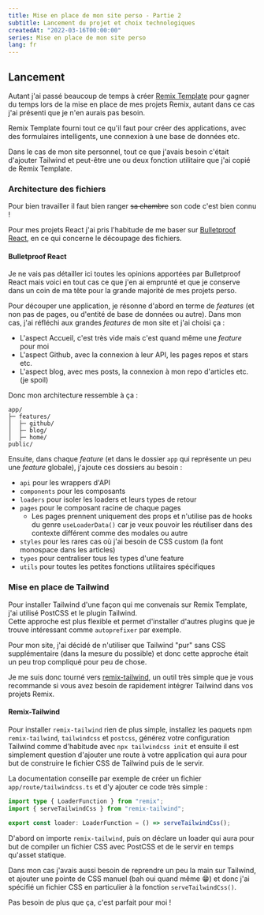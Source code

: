 ```yaml
---
title: Mise en place de mon site perso - Partie 2
subtitle: Lancement du projet et choix technologiques
createdAt: "2022-03-16T00:00:00"
series: Mise en place de mon site perso
lang: fr
---
```


## Lancement

Autant j'ai passé beaucoup de temps à créer [Remix Template](https://github.com/QuentinWidlocher/remix-template) pour gagner du temps lors de la mise en place de mes projets Remix, autant dans ce cas j'ai présenti que je n'en aurais pas besoin.

Remix Template fourni tout ce qu'il faut pour créer des applications, avec des formulaires intelligents, une connexion à une base de données etc.

Dans le cas de mon site personnel, tout ce que j'avais besoin c'était d'ajouter Tailwind et peut-être une ou deux fonction utilitaire que j'ai copié de Remix Template.

### Architecture des fichiers

Pour bien travailler il faut bien ranger ~~sa chambre~~ son code c'est bien connu !

Pour mes projets React j'ai pris l'habitude de me baser sur [Bulletproof React](https://github.com/alan2207/bulletproof-react), en ce qui concerne le découpage des fichiers.

#### Bulletproof React

Je ne vais pas détailler ici toutes les opinions apportées par Bulletproof React mais voici en tout cas ce que j'en ai emprunté et que je conserve dans un coin de ma tête pour la grande majorité de mes projets perso.

Pour découper une application, je résonne d'abord en terme de _features_ (et non pas de pages, ou d'entité de base de données ou autre). Dans mon cas, j'ai réfléchi aux grandes _features_ de mon site et j'ai choisi ça :

- L'aspect Accueil, c'est très vide mais c'est quand même une _feature_ pour moi
- L'aspect Github, avec la connexion à leur API, les pages repos et stars etc.
- L'aspect blog, avec mes posts, la connexion à mon repo d'articles etc. (je spoil)

Donc mon architecture ressemble à ça :

```
app/
├─ features/
│  ├─ github/
│  ├─ blog/
│  ├─ home/
public/
```

Ensuite, dans chaque _feature_ (et dans le dossier `app` qui représente un peu une _feature_ globale), j'ajoute ces dossiers au besoin :

- `api` pour les wrappers d'API
- `components` pour les composants
- `loaders` pour isoler les loaders et leurs types de retour
- `pages` pour le composant racine de chaque pages
  - Les pages prennent uniquement des props et n'utilise pas de hooks du genre `useLoaderData()` car je veux pouvoir les réutiliser dans des contexte différent comme des modales ou autre
- `styles` pour les rares cas où j'ai besoin de CSS custom (la font monospace dans les articles)
- `types` pour centraliser tous les types d'une feature
- `utils` pour toutes les petites fonctions utilitaires spécifiques

### Mise en place de Tailwind

Pour installer Tailwind d'une façon qui me convenais sur Remix Template, j'ai utilisé PostCSS et le plugin Tailwind.  
Cette approche est plus flexible et permet d'installer d'autres plugins que je trouve intéressant comme `autoprefixer` par exemple.

Pour mon site, j'ai décidé de n'utiliser que Tailwind "pur" sans CSS supplémentaire (dans la mesure du possible) et donc cette approche était un peu trop compliqué pour peu de chose.

Je me suis donc tourné vers [remix-tailwind](https://github.com/itsMapleLeaf/remix-tailwind), un outil très simple que je vous recommande si vous avez besoin de rapidement intégrer Tailwind dans vos projets Remix.

#### Remix-Tailwind

Pour installer `remix-tailwind` rien de plus simple, installez les paquets npm `remix-tailwind`, `tailwindcss` et `postcss`, générez votre configuration Tailwind comme d'habitude avec `npx tailwindcss init` et ensuite il est simplement question d'ajouter une route à votre application qui aura pour but de construire le fichier CSS de Tailwind puis de le servir.

La documentation conseille par exemple de créer un fichier `app/route/tailwindcss.ts` et d'y ajouter ce code très simple :

```typescript
import type { LoaderFunction } from "remix";
import { serveTailwindCss } from "remix-tailwind";

export const loader: LoaderFunction = () => serveTailwindCss();
```

D'abord on importe `remix-tailwind`, puis on déclare un loader qui aura pour but de compiler un fichier CSS avec PostCSS et de le servir en temps qu'asset statique.

Dans mon cas j'avais aussi besoin de reprendre un peu la main sur Tailwind, et ajouter une pointe de CSS manuel (bah oui quand même 😁) et donc j'ai spécifié un fichier CSS en particulier à la fonction `serveTailwindCss()`.

Pas besoin de plus que ça, c'est parfait pour moi !
